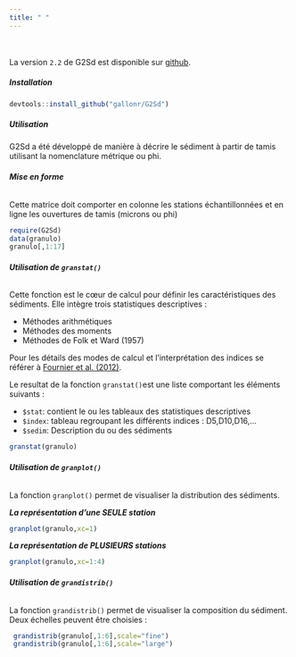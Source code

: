 ```yaml
---
title: " "
---
```


<br>
<br>
La version `2.2` de G2Sd est disponible sur [github](https://github.com/gallonr/G2Sd).

##### **Installation**

```r
devtools::install_github("gallonr/G2Sd")
```

##### **Utilisation**

G2Sd a été développé de manière à décrire le sédiment à partir de tamis utilisant la nomenclature métrique ou phi.

###### **Mise en forme**

Cette matrice doit comporter en colonne les stations échantillonnées et en ligne les ouvertures de tamis (microns ou phi)

```r
require(G2Sd)
data(granulo)
granulo[,1:17]
```

###### **Utilisation de `granstat()`**


Cette fonction est le cœur de calcul pour définir les caractéristiques des sédiments. Elle intègre trois statistiques descriptives : 

- Méthodes arithmétiques  
- Méthodes des moments  
- Méthodes de Folk et Ward (1957)  

Pour les détails des modes de calcul et l’interprétation des indices se référer à  [Fournier et al. (2012)](biblio/anagra.pdf).

Le resultat de la fonction `granstat()`est une liste comportant les éléments suivants :

- `$stat`: contient le ou les tableaux des statistiques descriptives
- `$index`: tableau regroupant les différents indices : D5,D10,D16,...
- `$sedim`: Description du ou des sédiments

```r
granstat(granulo)
```

###### **Utilisation de `granplot()`**

La fonction `granplot()` permet de visualiser la distribution des sédiments.

***La représentation d'une SEULE station***

```r
granplot(granulo,xc=1)
```

***La représentation de PLUSIEURS stations***

```r
granplot(granulo,xc=1:4)
```

###### **Utilisation de `grandistrib()`**

La fonction `grandistrib()` permet de visualiser la composition du sédiment. Deux échelles peuvent être choisies :

```r
 grandistrib(granulo[,1:6],scale="fine")
 grandistrib(granulo[,1:6],scale="large")
```

